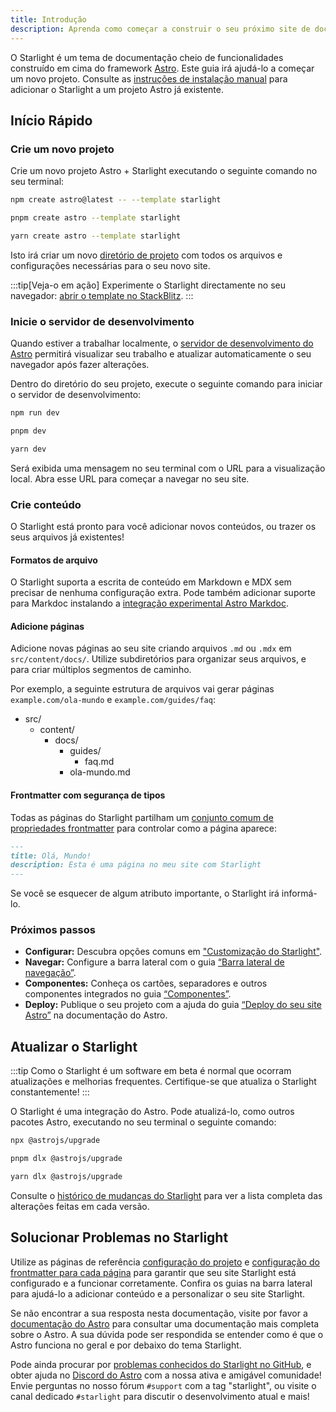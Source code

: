 ```yaml
---
title: Introdução
description: Aprenda como começar a construir o seu próximo site de documentação com Starlight pelo Astro.
---
```



O Starlight é um tema de documentação cheio de funcionalidades construído em cima do framework [Astro](https://astro.build).
Este guia irá ajudá-lo a começar um novo projeto.
Consulte as [instruções de instalação manual](/pt/manual-setup) para adicionar o Starlight a um projeto Astro já existente.

## Início Rápido

### Crie um novo projeto

Crie um novo projeto Astro + Starlight executando o seguinte comando no seu terminal:

<Tabs>
<TabItem label="npm">

```sh
npm create astro@latest -- --template starlight
```

</TabItem>
<TabItem label="pnpm">

```sh
pnpm create astro --template starlight
```

</TabItem>
<TabItem label="Yarn">

```sh
yarn create astro --template starlight
```

</TabItem>
</Tabs>

Isto irá criar um novo [diretório de projeto](/pt/guides/project-structure/) com todos os arquivos e configurações necessárias para o seu novo site.

:::tip[Veja-o em ação]
Experimente o Starlight directamente no seu navegador:
[abrir o template no StackBlitz](https://stackblitz.com/github/withastro/starlight/tree/main/examples/basics).
:::

### Inicie o servidor de desenvolvimento

Quando estiver a trabalhar localmente, o [servidor de desenvolvimento do Astro](https://docs.astro.build/pt/reference/cli-reference/#astro-dev) permitirá visualizar seu trabalho e atualizar automaticamente o seu navegador após fazer alterações.

Dentro do diretório do seu projeto, execute o seguinte comando para iniciar o servidor de desenvolvimento:

<Tabs>
<TabItem label="npm">

```sh
npm run dev
```

</TabItem>
<TabItem label="pnpm">

```sh
pnpm dev
```

</TabItem>
<TabItem label="Yarn">

```sh
yarn dev
```

</TabItem>
</Tabs>

Será exibida uma mensagem no seu terminal com o URL para a visualização local.
Abra esse URL para começar a navegar no seu site.

### Crie conteúdo

O Starlight está pronto para você adicionar novos conteúdos, ou trazer os seus arquivos já existentes!

#### Formatos de arquivo

O Starlight suporta a escrita de conteúdo em Markdown e MDX sem precisar de nenhuma configuração extra.
Pode também adicionar suporte para Markdoc instalando a [integração experimental Astro Markdoc](https://docs.astro.build/pt/guides/integrations-guide/markdoc/).

#### Adicione páginas

Adicione novas páginas ao seu site criando arquivos `.md` ou `.mdx` em `src/content/docs/`.
Utilize subdiretórios para organizar seus arquivos, e para criar múltiplos segmentos de caminho.

Por exemplo, a seguinte estrutura de arquivos vai gerar páginas `example.com/ola-mundo` e `example.com/guides/faq`:


<FileTree>

- src/
  - content/
    - docs/
      - guides/
        - faq.md
      - ola-mundo.md

</FileTree>

#### Frontmatter com segurança de tipos

Todas as páginas do Starlight partilham um [conjunto comum de propriedades frontmatter](/pt/reference/frontmatter/) para controlar como a página aparece:

```md
---
title: Olá, Mundo!
description: Esta é uma página no meu site com Starlight
---
```

Se você se esquecer de algum atributo importante, o Starlight irá informá-lo.

### Próximos passos

- **Configurar:** Descubra opções comuns em ["Customização do Starlight"](/pt/guides/customization/).
- **Navegar:** Configure a barra lateral com o guia [“Barra lateral de navegação”](/pt/guides/sidebar/).
- **Componentes:** Conheça os cartões, separadores e outros componentes integrados no guia [“Componentes”](/pt/guides/components/).
- **Deploy:** Publique o seu projeto com a ajuda do guia [“Deploy do seu site Astro”](https://docs.astro.build/pt-br/guides/deploy/) na documentação do Astro.

## Atualizar o Starlight

:::tip
Como o Starlight é um software em beta é normal que ocorram atualizações e melhorias frequentes.
Certifique-se que atualiza o Starlight constantemente!
:::

O Starlight é uma integração do Astro. Pode atualizá-lo, como outros pacotes Astro, executando no seu terminal o seguinte comando:

<Tabs>
<TabItem label="npm">

```sh
npx @astrojs/upgrade
```

</TabItem>
<TabItem label="pnpm">

```sh
pnpm dlx @astrojs/upgrade
```

</TabItem>
<TabItem label="Yarn">

```sh
yarn dlx @astrojs/upgrade
```

</TabItem>
</Tabs>

Consulte o [histórico de mudanças do Starlight](https://github.com/withastro/starlight/blob/main/packages/starlight/CHANGELOG.md) para ver a lista completa das alterações feitas em cada versão.

## Solucionar Problemas no Starlight

Utilize as páginas de referência [configuração do projeto](/pt/reference/configuration/) e [configuração do frontmatter para cada página](/pt/reference/frontmatter/) para garantir que seu site Starlight está configurado e a funcionar corretamente.
Confira os guias na barra lateral para ajudá-lo a adicionar conteúdo e a personalizar o seu site Starlight.

Se não encontrar a sua resposta nesta documentação, visite por favor a [documentação do Astro](https://docs.astro.build/pt-br/) para consultar uma documentação mais completa sobre o Astro.
A sua dúvida pode ser respondida se entender como é que o Astro funciona no geral e por debaixo do tema Starlight.

Pode ainda procurar por [problemas conhecidos do Starlight no GitHub](https://github.com/withastro/starlight/issues), e obter ajuda no [Discord do Astro](https://astro.build/chat/) com a nossa ativa e amigável comunidade! Envie perguntas no nosso fórum `#support` com a tag "starlight", ou visite o canal dedicado `#starlight` para discutir o desenvolvimento atual e mais!